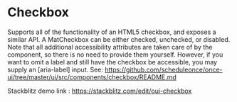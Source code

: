 
<Meta of={CheckboxStories} />

# Checkbox

Supports all of the functionality of an HTML5 checkbox, and exposes a similar API. A MatCheckbox can be either checked, unchecked, or disabled. Note that all additional accessibility attributes are taken care of by the component, so there is no need to provide them yourself. However, if you want to omit a label and still have the checkbox be accessible, you may supply an \[aria-label] input. See: https://github.com/scheduleonce/once-ui/tree/master/ui/src/components/checkbox/README.md

Stackblitz demo link : https://stackblitz.com/edit/oui-checkbox

<Canvas of={CheckboxStories.Regular} />

<Controls of={CheckboxStories.Regular} />
